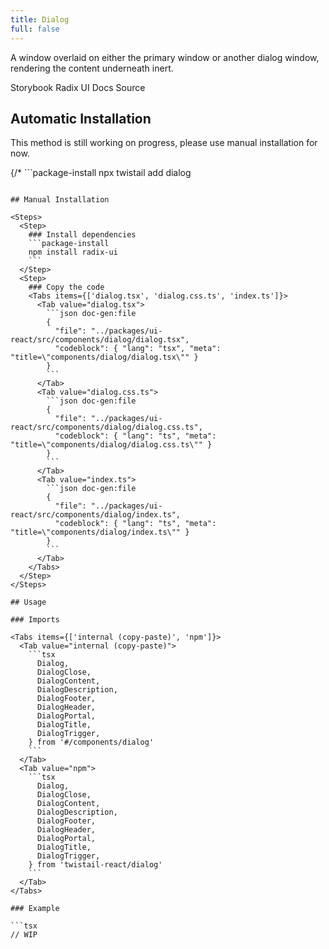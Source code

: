 ```yaml
---
title: Dialog
full: false
---
```


A window overlaid on either the primary window or another dialog window, rendering the content underneath inert.

<Badges>
  <BadgeLink href="https://storybook.twistail.com/?path=/docs/base-components-dialog--default" external>
    Storybook
  </BadgeLink>
  <BadgeLink href="https://www.radix-ui.com/primitives/docs/components/dialog#api-reference" external>
    Radix UI Docs
  </BadgeLink>
  <BadgeLink href="https://github.com/riipandi/twistail/tree/main/packages/ui-react/src/components/dialog" external>
    Source
  </BadgeLink>
</Badges>

## Automatic Installation

<Callout type='warn'>
  This method is still working on progress, please use manual installation for now.
</Callout>

{/* ```package-install
npx twistail add dialog
``` */}

## Manual Installation

<Steps>
  <Step>
    ### Install dependencies
    ```package-install
    npm install radix-ui
    ```
  </Step>
  <Step>
    ### Copy the code
    <Tabs items={['dialog.tsx', 'dialog.css.ts', 'index.ts']}>
      <Tab value="dialog.tsx">
        ```json doc-gen:file
        {
          "file": "../packages/ui-react/src/components/dialog/dialog.tsx",
          "codeblock": { "lang": "tsx", "meta": "title=\"components/dialog/dialog.tsx\"" }
        }
        ```
      </Tab>
      <Tab value="dialog.css.ts">
        ```json doc-gen:file
        {
          "file": "../packages/ui-react/src/components/dialog/dialog.css.ts",
          "codeblock": { "lang": "ts", "meta": "title=\"components/dialog/dialog.css.ts\"" }
        }
        ```
      </Tab>
      <Tab value="index.ts">
        ```json doc-gen:file
        {
          "file": "../packages/ui-react/src/components/dialog/index.ts",
          "codeblock": { "lang": "ts", "meta": "title=\"components/dialog/index.ts\"" }
        }
        ```
      </Tab>
    </Tabs>
  </Step>
</Steps>

## Usage

### Imports

<Tabs items={['internal (copy-paste)', 'npm']}>
  <Tab value="internal (copy-paste)">
    ```tsx
      Dialog,
      DialogClose,
      DialogContent,
      DialogDescription,
      DialogFooter,
      DialogHeader,
      DialogPortal,
      DialogTitle,
      DialogTrigger,
    } from '#/components/dialog'
    ```
  </Tab>
  <Tab value="npm">
    ```tsx
      Dialog,
      DialogClose,
      DialogContent,
      DialogDescription,
      DialogFooter,
      DialogHeader,
      DialogPortal,
      DialogTitle,
      DialogTrigger,
    } from 'twistail-react/dialog'
    ```
  </Tab>
</Tabs>

### Example

```tsx
// WIP
```
